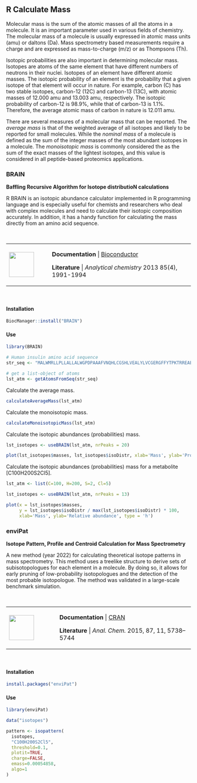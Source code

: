## R Calculate Mass

Molecular mass is the sum of the atomic masses of all the atoms in a molecule. It is an important parameter used in various fields of chemistry. The molecular mass of a molecule is usually expressed in atomic mass units (amu) or daltons (Da). Mass spectrometry based measurements require a charge and are expressed as mass-to-charge (m/z) or as Thompsons (Th).

Isotopic probabilities are also important in determining molecular mass. Isotopes are atoms of the same element that have different numbers of neutrons in their nuclei. Isotopes of an element have different atomic masses. The isotopic probability of an element is the probability that a given isotope of that element will occur in nature. For example, carbon (C) has two stable isotopes, carbon-12 (12C) and carbon-13 (13C), with atomic masses of 12.000 amu and 13.003 amu, respectively. The isotopic probability of carbon-12 is 98.9%, while that of carbon-13 is 1.1%. Therefore, the average atomic mass of carbon in nature is 12.011 amu. 

There are several measures of a molecular mass that can be reported. The _average mass_ is that of the weighted average of all isotopes and likely to be reported for small molecules. While the _nominal mass_ of a molecule is defined as the sum of the integer masses of the most abundant isotopes in a molecule. The _monoisotopic mass_ is commonly considered the as the sum of the exact masses of the lightest isotopes, and this value is considered in all peptide-based proteomics applications.

### BRAIN {-}
**Baffling Recursive Algorithm for Isotope distributioN calculations**

R BRAIN is an isotopic abundance calculator implemented in R programming language and is especially useful for chemists and researchers who deal with complex molecules and need to calculate their isotopic composition accurately. In addition, it has a handy function for calculating the mass directly from an amino acid sequence.

\

+---------------------------------+----------------------------------------------------------------------------------------------------------------+
| ![](images/05.png){height="68"} | **Documentation** | [Bioconductor](https://bioconductor.org/packages/release/bioc/manuals/BRAIN/man/BRAIN.pdf) |
|                                 |                                                                                                                |
|                                 | **Literature** | *Analytical chemistry* 2013 85(4), 1991-1994                                                  |
+---------------------------------+----------------------------------------------------------------------------------------------------------------+

\

#### Installation {-}
```r
BiocManager::install("BRAIN")
```

#### Use {-}
```r
library(BRAIN)

# Human insulin amino acid sequence
str_seq <- "MALWMRLLPLLALLALWGPDPAAAFVNQHLCGSHLVEALYLVCGERGFFYTPKTRREAEDLQVGQVELGGGPGAGSLQPLALEGSLQKRGIVEQCCTSICSLYQLENYCN"

# get a list-object of atoms
lst_atm <- getAtomsFromSeq(str_seq) 
```

Calculate the average mass.
```r
calculateAverageMass(lst_atm)
```

Calculate the monoisotopic mass.
```r
calculateMonoisotopicMass(lst_atm)
```

Calculate the isotopic abundances (probabilities) mass.
```r
lst_isotopes <- useBRAIN(lst_atm, nrPeaks = 20)

plot(lst_isotopes$masses, lst_isotopes$isoDistr, xlab='Mass', ylab='Probability', type = 'h')
```
Calculate the isotopic abundances (probabilities) mass for a metabolite [C100H200S2Cl5].
```r

lst_atm <- list(C=100, H=200, S=2, Cl=5)

lst_isotopes <- useBRAIN(lst_atm, nrPeaks = 13)

plot(x = lst_isotopes$masses, 
     y = lst_isotopes$isoDistr / max(lst_isotopes$isoDistr) * 100, 
     xlab='Mass', ylab='Relative abundance', type = 'h')
```


### enviPat
**Isotope Pattern, Profile and Centroid Calculation for Mass Spectrometry**

A new method (year 2022) for calculating theoretical isotope patterns in mass spectrometry. This method uses a treelike structure to derive sets of subisotopologues for each element in a molecule. By doing so, it allows for early pruning of low-probability isotopologues and the detection of the most probable isotopologue. The method was validated in a large-scale benchmark simulation.

\

+---------------------------------+-----------------------------------------------------------------------------------------+
| ![](images/05.png){height="68"} | **Documentation** | [CRAN](https://cran.r-project.org/web/packages/enviPat/enviPat.pdf) |
|                                 |                                                                                         |
|                                 | **Literature** | *Anal. Chem.* 2015, 87, 11, 5738–5744                                  |
+---------------------------------+-----------------------------------------------------------------------------------------+

\

#### Installation {-}
```r
install.packages("enviPat")
```

#### Use {-}
```r
library(enviPat)

data("isotopes")

pattern <- isopattern(
  isotopes,
  "C100H200S2Cl5",
  threshold=0.1,
  plotit=TRUE,
  charge=FALSE,
  emass=0.00054858,
  algo=1
)
```